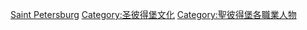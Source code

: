 {{Commons category|Painters from Saint Petersburg}}

[[Category:俄罗斯画家|Saint Petersburg]]
[[Category:圣彼得堡文化|Category:圣彼得堡文化]]
[[Category:聖彼得堡各職業人物|Category:聖彼得堡各職業人物]]